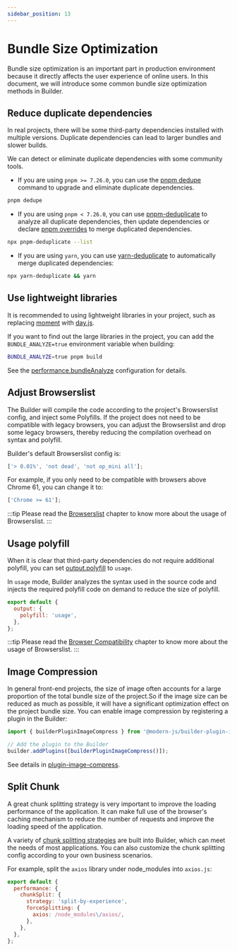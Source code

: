 ```yaml
---
sidebar_position: 13
---
```


# Bundle Size Optimization

Bundle size optimization is an important part in production environment because it directly affects the user experience of online users. In this document, we will introduce some common bundle size optimization methods in Builder.

## Reduce duplicate dependencies

In real projects, there will be some third-party dependencies installed with multiple versions. Duplicate dependencies can lead to larger bundles and slower builds.

We can detect or eliminate duplicate dependencies with some community tools.

- If you are using `pnpm >= 7.26.0`, you can use the [pnpm dedupe](https://pnpm.io/cli/dedupe) command to upgrade and eliminate duplicate dependencies.

```bash
pnpm dedupe
```

- If you are using `pnpm < 7.26.0`, you can use [pnpm-deduplicate](https://github.com/ocavue/pnpm-deduplicate) to analyze all duplicate dependencies, then update dependencies or declare [pnpm overrides](https://pnpm.io/package_json#pnpmoverrides) to merge duplicated dependencies.

```bash
npx pnpm-deduplicate --list
```

- If you are using `yarn`, you can use [yarn-deduplicate](https://github.com/scinos/yarn-deduplicate) to automatically merge duplicated dependencies:

```bash
npx yarn-deduplicate && yarn
```

## Use lightweight libraries

It is recommended to using lightweight libraries in your project, such as replacing [moment](https://momentjs.com/) with [day.js](https://day.js.org/).

If you want to find out the large libraries in the project, you can add the `BUNDLE_ANALYZE=true` environment variable when building:

```bash
BUNDLE_ANALYZE=true pnpm build
```

See the [performance.bundleAnalyze](/configure/app/performance/bundle-analyze.html) configuration for details.

## Adjust Browserslist

The Builder will compile the code according to the project's Browserslist config, and inject some Polyfills. If the project does not need to be compatible with legacy browsers, you can adjust the Browserslist and drop some legacy browsers, thereby reducing the compilation overhead on syntax and polyfill.

Builder's default Browserslist config is:

```js
['> 0.01%', 'not dead', 'not op_mini all'];
```

For example, if you only need to be compatible with browsers above Chrome 61, you can change it to:

```js
['Chrome >= 61'];
```

:::tip
Please read the [Browserslist](https://modernjs.dev/builder/en/guide/advanced/browserslist.html) chapter to know more about the usage of Browserslist.
:::

## Usage polyfill

When it is clear that third-party dependencies do not require additional polyfill, you can set [output.polyfill](/configure/app/output/polyfill.html) to `usage`.

In `usage` mode, Builder analyzes the syntax used in the source code and injects the required polyfill code on demand to reduce the size of polyfill.

```js
export default {
  output: {
    polyfill: 'usage',
  },
};
```

:::tip
Please read the [Browser Compatibility](https://modernjs.dev/builder/en/guide/advanced/browser-compatibility.html) chapter to know more about the usage of Browserslist.
:::

## Image Compression

In general front-end projects, the size of image often accounts for a large proportion of the total bundle size of the project.So if the image size can be reduced as much as possible, it will have a significant optimization effect on the project bundle size. You can enable image compression by registering a plugin in the Builder:

```js
import { builderPluginImageCompress } from '@modern-js/builder-plugin-image-compress';

// Add the plugin to the Builder
builder.addPlugins([builderPluginImageCompress()]);
```

See details in [plugin-image-compress](https://modernjs.dev/builder/en/plugins/plugin-image-compress.html).

## Split Chunk

A great chunk splitting strategy is very important to improve the loading performance of the application. It can make full use of the browser's caching mechanism to reduce the number of requests and improve the loading speed of the application.

A variety of [chunk splitting strategies](https://modernjs.dev/builder/en/guide/optimization/split-chunk) are built into Builder, which can meet the needs of most applications. You can also customize the chunk splitting config according to your own business scenarios.

For example, split the `axios` library under node_modules into `axios.js`:

```js
export default {
  performance: {
    chunkSplit: {
      strategy: 'split-by-experience',
      forceSplitting: {
        axios: /node_modules\/axios/,
      },
    },
  },
};
```
